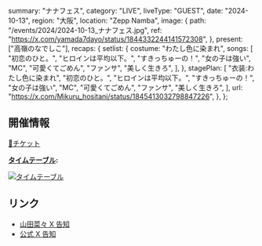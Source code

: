   summary: "ナナフェス",
  category: "LIVE",
  liveType: "GUEST",
  date: "2024-10-13",
  region: "大阪",
  location: "Zepp Namba",
  image: {
    path: "/events/2024/2024-10-13_ナナフェス.jpg",
    ref: "https://x.com/yamada7dayo/status/1844332244141572308",
  },
  present: ["高嶺のなでしこ"],
  recaps: {
    setlist: {
      costume: "わたし色に染まれ",
      songs: [
        "初恋のひと。",
        "ヒロインは平均以下。",
        "すきっちゅーの！",
        "女の子は強い",
        "MC",
        "可愛くてごめん",
        "ファンサ",
        "美しく生きろ",
      ],
    },
    stagePlan: [
      "衣装:わたし色に染まれ",
      "初恋のひと。",
      "ヒロインは平均以下。",
      "すきっちゅーの！",
      "女の子は強い",
      "MC",
      "可愛くてごめん",
      "ファンサ",
      "美しく生きろ",
    ],
    url: "https://x.com/Mikuru_hositani/status/1845413032798847226",
  },
};

## 開催情報

[🎫チケット](https://ticketdive.com/event/nanafes1013)

**[タイムテーブル](https://x.com/yamada7dayo/status/1841432967576719804):**

[![タイムテーブル](/events/2024/2024-10-13_ナナフェス_タイムテーブル.jpg)](/events/2024/2024-10-13_ナナフェス_タイムテーブル.jpg)

## リンク

- [山田菜々 X 告知](https://x.com/yamada7dayo/status/1827705383206695080)
- [公式 X 告知](https://x.com/takanenofficial/status/1828321601592717819)
